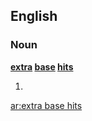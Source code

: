 ==English==

===Noun===
'''[[extra]] [[base]] [[hit]]s'''

# {{plural of|[[extra base hit]]}}

[[ar:extra base hits]]